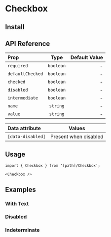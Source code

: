 
# Checkbox

<PreviewBox>
  <Checkbox />
</PreviewBox>

## Install

<FileCode path="components/foundations/Checkbox/Checkbox" />

## API Reference

| Prop             |   Type    | Default Value |
| :--------------- | :-------: | ------------: |
| `required`       | `boolean` |             - |
| `defaultChecked` | `boolean` |             - |
| `checked`        | `boolean` |             - |
| `disabled`       | `boolean` |             - |
| `intermediate`   | `boolean` |             - |
| `name`           | `string`  |             - |
| `value`          | `string`  |             - |

| Data attribute    |        Values         |
| :---------------- | :-------------------: |
| `[data-disabled]` | Present when disabled |

## Usage

```tsx copy
import { Checkbox } from '[path]/Checkbox';
```

```tsx copy
<Checkbox />
```

## Examples

### With Text

<ComponentPreview path="components/foundations/Checkbox/examples/CheckboxWithText" />

### Disabled

<ComponentPreview path="components/foundations/Checkbox/examples/CheckboxDisabled" />

### Indeterminate

<ComponentPreview path="components/foundations/Checkbox/examples/CheckboxIndeterminate" />
